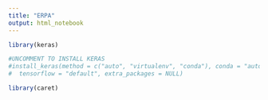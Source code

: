 ```yaml
---
title: "ERPA"
output: html_notebook
---
```

 

```r

library(keras)

#UNCOMMENT TO INSTALL KERAS
#install_keras(method = c("auto", "virtualenv", "conda"), conda = "auto",
#  tensorflow = "default", extra_packages = NULL)

library(caret)


```

```r




```


